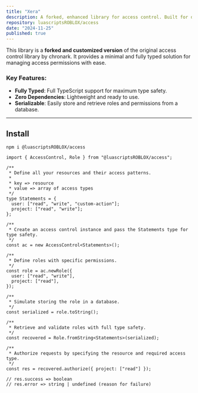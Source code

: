 ```yaml
---
title: "Xera"
description: A forked, enhanced library for access control. Built for defining roles, managing access permissions, and verifying requests efficiently with opaque tokens.
repository: luascriptsROBLOX/access
date: "2024-11-25"
published: true
---
```


This library is a **forked and customized version** of the original access control library by chronark. It provides a minimal and fully typed solution for managing access permissions with ease.

### Key Features:
- **Fully Typed**: Full TypeScript support for maximum type safety.
- **Zero Dependencies**: Lightweight and ready to use.
- **Serializable**: Easily store and retrieve roles and permissions from a database.

---

## Install

```sh-session
npm i @luascriptsROBLOX/access

import { AccessControl, Role } from "@luascriptsROBLOX/access";

/**
 * Define all your resources and their access patterns.
 *
 * key => resource
 * value => array of access types
 */
type Statements = {
  user: ["read", "write", "custom-action"];
  project: ["read", "write"];
};

/**
 * Create an access control instance and pass the Statements type for type safety.
 */
const ac = new AccessControl<Statements>();

/**
 * Define roles with specific permissions.
 */
const role = ac.newRole({
  user: ["read", "write"],
  project: ["read"],
});

/**
 * Simulate storing the role in a database.
 */
const serialized = role.toString();

/**
 * Retrieve and validate roles with full type safety.
 */
const recovered = Role.fromString<Statements>(serialized);

/**
 * Authorize requests by specifying the resource and required access type.
 */
const res = recovered.authorize({ project: ["read"] });

// res.success => boolean
// res.error => string | undefined (reason for failure)
